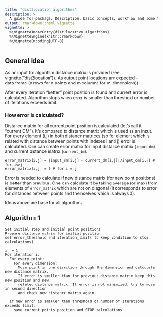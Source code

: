 ```yaml
---
title: "dist2location algorithms"
description: >
  A guide for package. Description, basic concepts, workflow and some tricks.
output: rmarkdown::html_vignette
vignette: >
  %\VignetteIndexEntry{dist2location algorithms}
  %\VignetteEngine{knitr::rmarkdown}
  %\VignetteEncoding{UTF-8}
---
```


## General idea
As an input for algorithm distance matrix is provided (see vignette("dist2location")). 
As output point locations are expected - data.frame (n rows for n points and m columns for m-dimensions)). 

After every iteration "better" point position is found and current error is calculated.
Algorithm stops when error is smaller than threshold or number of iterations exceeds limit.

### How error is calculated?
Distance matrix for all current point position is calculated (let's call it "current DM"). 
It's compared to distance matrix which is used as an input. For every element (i,j) in both distance matrices 
(so for element which is related with distance between points with indexes i and j) error is calculated. 
One can create error matrix for input distance matrix (`input_dm`) and current distance matrix (`current_dm`). 

```text
error_matrix[i,j] = |input_dm[i,j] - current_dm[i,j]|/input_dm[i,j] # for i<>j
error_matrix[i,j] = 0 # for i = j
```

Error is needed to calculate if new distance matrix (for new point positions) is better than previous. 
One can calculate it by taking average (or max) from elements of `error_matrix` which are not on diagonal 
(it corresponds to error for distances between points and themselves which is always 0). 

Ideas above are base for all algorithms.

## Algorithm 1

```text
Set initial step and initial point positions
Prepare distance matrix for initial position
set error_threshold and iteration_limit( to keep condition to stop calculations)

i  = 1
For iteration i:
  For every point:
    For every dimension:
      Move point in one direction through the dimension and calculate new distance matrix. 
      If error is smaller than for previous distance matrix keep this new position and new 
      related distance matrix. If error is not minimized, try to move in second direction 
      and check new distance matrix again.
      
  if new error is smaller then threshold or number of iterations exceeds limit:
    save current points position and STOP calculations
    
```





